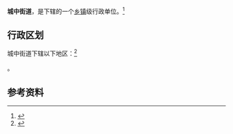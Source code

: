 {{中国乡级行政区|42/09/81/001/000}}

'''城中街道'''，是{{PRC admin/fullname|42/09/81/001/000|3}}下辖的一个[[乡镇|乡镇]]级行政单位。<ref>{{PRC admin/ref sgc|{{PRC admin/parent|42/09/81/001/000}}}}</ref>

== 行政区划 ==

城中街道下辖以下地区：<ref>{{PRC admin/ref sgc|42/09/81/001/000}}</ref>

{{PRC admin/children|42/09/81/001/000}}。

== 参考资料 ==

{{reflist}}

{{行政区划小作品}}
{{PRC admin/navcat|42/09/81/001/000}}